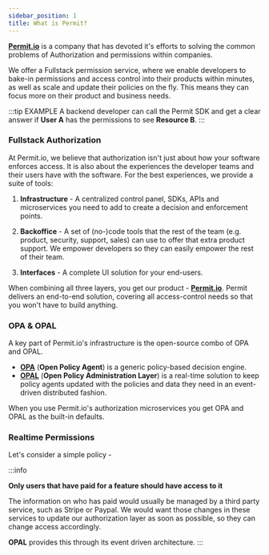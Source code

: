 ```yaml
---
sidebar_position: 1
title: What is Permit?
---
```


**[Permit.io](https://www.permit.io/)** is a company that has devoted it's efforts to solving the common problems of
Authorization and permissions within companies.

We offer a Fullstack permission service, where we enable developers to bake-in permissions and access control into their products
within minutes, as well as scale and update their policies on the fly. This means they can focus more on their product and business needs.

:::tip EXAMPLE
A backend developer can call the Permit SDK and get a clear answer if **User A** has the permissions to see **Resource B**.
:::

### Fullstack Authorization

At Permit.io, we believe that authorization isn't just about how your software enforces access.
It is also about the experiences the developer teams and their users have with the software.
For the best experiences, we provide a suite of tools:

1. **Infrastructure** - A centralized control panel, SDKs, APIs and microservices you need to add to create a decision and
   enforcement points.

2. **Backoffice** - A set of (no-)code tools that the rest of the team (e.g. product, security, support, sales) can use to offer that extra
   product support. We empower developers so they can easily empower the rest of their team.

3. **Interfaces** - A complete UI solution for your end-users.

When combining all three layers, you get our product - **[Permit.io](https://www.permit.io/)**. Permit delivers an end-to-end solution,
covering all access-control needs so that you won't have to build anything.

### OPA & OPAL

A key part of Permit.io's infrastructure is the open-source combo of OPA and OPAL.

- **[OPA](https://www.openpolicyagent.org/)** (**Open Policy Agent**) is a generic policy-based decision engine.
- **[OPAL](https://www.opal.ac/)** (**Open Policy Administration Layer**) is a real-time solution to keep policy agents updated with
  the policies and data they need in an event-driven distributed fashion.

When you use Permit.io's authorization microservices you get OPA and OPAL as the built-in defaults.

### Realtime Permissions

Let's consider a simple policy -

:::info

**Only users that have paid for a feature should have access to it**

The information on who has paid would usually be managed by a third party service, such as Stripe or Paypal.
We would want those changes in these services to update our authorization layer as soon as possible, so they can change access accordingly.

**OPAL** provides this through its event driven architecture.
:::

